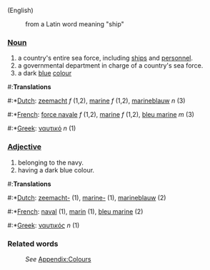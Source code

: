 (English)
:from a Latin word meaning "ship"

===[[Noun]]===
#a country's entire sea force, including [[ship]]s and [[personnel]].
#a governmental department in charge of a country's sea force.
#a dark [[blue]] [[color|colour]]

#:'''Translations'''
#:*[[Dutch]]: [[zeemacht]] ''f'' (1,2), [[marine]] ''f'' (1,2), [[marineblauw]] ''n'' (3)
#:*[[French]]: [[force navale]] ''f'' (1,2), [[marine]] ''f'' (1,2), [[bleu marine]] ''m'' (3)
#:*[[Greek]]: [[ναυτικό]] ''n'' (1)

===[[Adjective]]===
#belonging to the navy.
#having a dark blue colour.

#:'''Translations'''
#:*[[Dutch]]: [[zeemacht-]] (1), [[marine-]] (1), [[marineblauw]] (2)
#:*[[French]]: [[naval]] (1), [[marin]] (1), [[bleu marine]] (2)
#:*[[Greek]]: [[ναυτικός]] ''n'' (1)

===Related words===
:''See'' [[Wiktionary_Appendix:Colours|Appendix:Colours]]